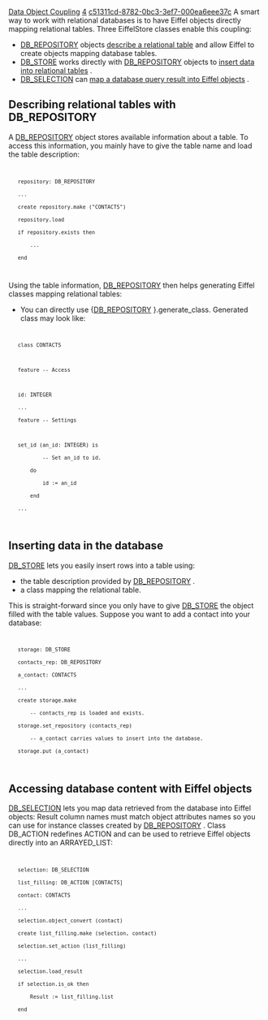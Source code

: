 [[Property:title|Data Object Coupling]]
[[Property:weight|4]]
[[Property:uuid|c51311cd-8782-0bc3-3ef7-000ea6eee37c]]
A smart way to work with relational databases is to have Eiffel objects directly mapping relational tables. Three EiffelStore classes enable this coupling:
* [[ref:/libraries/store/reference/db_repository_flatshort|DB_REPOSITORY]]  objects [[#describe|describe a relational table]]  and allow Eiffel to create objects mapping database tables. 
* [[ref:/libraries/store/reference/db_store_flatshort|DB_STORE]]  works directly with [[ref:/libraries/store/reference/db_repository_flatshort|DB_REPOSITORY]]  objects to [[#insert|insert data into relational tables]] . 
* [[ref:/libraries/store/reference/db_selection_flatshort|DB_SELECTION]]  can [[#map|map a database query result into Eiffel objects]] . 

==Describing relational tables with DB_REPOSITORY==

A [[ref:/libraries/store/reference/db_repository_flatshort|DB_REPOSITORY]]  object stores available information about a table. To access this information, you mainly have to give the table name and load the table description:
<code>
	repository: DB_REPOSITORY
	...
	create repository.make ("CONTACTS")
	repository.load
	if repository.exists then
		...
	end
</code>


{{tip|Loading a table description is often a costly operation: table has to be fetched among existing tables then every table column description must be loaded. Hence it is better to store and reuse a repository (maybe with a HASH_TABLE) once it has been loaded. }}


Using the table information, [[ref:/libraries/store/reference/db_repository_flatshort|DB_REPOSITORY]]  then helps generating Eiffel classes mapping relational tables: 
* You can directly use {[[ref:/libraries/store/reference/db_repository_flatshort|DB_REPOSITORY]] }.generate_class. Generated class may look like:
<code>
	class CONTACTS

	feature -- Access

	id: INTEGER
	...
	feature -- Settings

	set_id (an_id: INTEGER) is
			-- Set an_id to id.
		do
			id := an_id
		end
	...
</code>


{{note|The EiffelStore Wizard uses the generation.generator cluster to generate the classes mapped to your database. }}


==Inserting data in the database==

[[ref:/libraries/store/reference/db_store_flatshort|DB_STORE]]  lets you easily insert rows into a table using: 
* the table description provided by [[ref:/libraries/store/reference/db_repository_flatshort|DB_REPOSITORY]] .
* a class mapping the relational table. 
This is straight-forward since you only have to give [[ref:/libraries/store/reference/db_store_flatshort|DB_STORE]]  the object filled with the table values. Suppose you want to add a contact into your database: 
<code>
	storage: DB_STORE
	contacts_rep: DB_REPOSITORY
	a_contact: CONTACTS
	...
	create storage.make
		-- contacts_rep is loaded and exists.
	storage.set_repository (contacts_rep)
		-- a_contact carries values to insert into the database.
	storage.put (a_contact)
</code>

==Accessing database content with Eiffel objects==

[[ref:/libraries/store/reference/db_selection_flatshort|DB_SELECTION]]  lets you map data retrieved from the database into Eiffel objects: Result column names must match object attributes names so you can use for instance classes created by [[ref:/libraries/store/reference/db_repository_flatshort|DB_REPOSITORY]] . Class <eiffel>DB_ACTION</eiffel> redefines ACTION and can be used to retrieve Eiffel objects directly into an ARRAYED_LIST:
<code>
	selection: DB_SELECTION
	list_filling: DB_ACTION [CONTACTS]
	contact: CONTACTS
	...
	selection.object_convert (contact)
	create list_filling.make (selection, contact)
	selection.set_action (list_filling)
	...
	selection.load_result
	if selection.is_ok then
		Result := list_filling.list
	end
</code>


{{note|You can see how actions are used in [[ref:/libraries/store/reference/db_selection_flatshort|DB_SELECTION]] . }}
<br/>

{{seealso|<br/>
[[Database Selection|Performing a database selection.]]  <br/>
[[Data structures use|Database-specific structures use.]]  <br/>
}}





